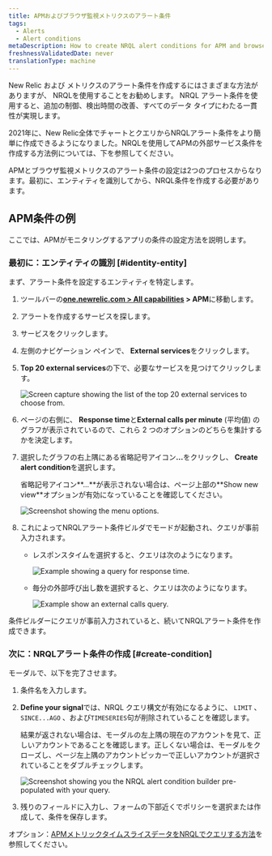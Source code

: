 ```yaml
---
title: APMおよびブラウザ監視メトリクスのアラート条件
tags:
  - Alerts
  - Alert conditions
metaDescription: How to create NRQL alert conditions for APM and browser monitoring metrics.
freshnessValidatedDate: never
translationType: machine
---
```


New Relic <InlinePopover type="apm"/>および <InlinePopover type="browser"/>メトリクスのアラート条件を作成するにはさまざまな方法がありますが、 NRQLを使用することをお勧めします。 NRQL アラート条件を使用すると、追加の制御、検出時間の改善、すべてのデータ タイプにわたる一貫性が実現します。

2021年に、New Relic全体でチャートとクエリからNRQLアラート条件をより簡単に作成できるようになりました。NRQLを使用してAPMの外部サービス条件を作成する方法例については、下を参照してください。

APMとブラウザ監視メトリクスのアラート条件の設定は2つのプロセスからなります。最初に、エンティティを識別してから、NRQL条件を作成する必要があります。

## APM条件の例

ここでは、APMがモニタリングするアプリの条件の設定方法を説明します。

### 最初に：エンティティの識別 [#identity-entity]

まず、アラート条件を設定するエンティティを特定します。

1. ツールバーの<DNT>**[one.newrelic.com > All capabilities](https://one.newrelic.com/all-capabilities) > APM**</DNT>に移動します。

2. アラートを作成するサービスを探します。

3. サービスをクリックします。

4. 左側のナビゲーション ペインで、 <DNT>**External services**</DNT>をクリックします。

5. <DNT>**Top 20 external services**</DNT>の下で、必要なサービスを見つけてクリックします。

   <img
     title="top-twenty.png"
     alt="Screen capture showing the list of the top 20 external services to choose from."
     src="/images/accounts_screenshot-full_top-twenty.webp"
   />

6. ページの右側に、 <DNT>**Response time**</DNT>と<DNT>**External calls per minute**</DNT> (平均値) のグラフが表示されているので、これら 2 つのオプションのどちらを集計するかを決定します。

7. 選択したグラフの右上隅にある省略記号アイコン<DNT>**...**</DNT>をクリックし、 <DNT>**Create alert condition**</DNT>を選択します。

   <Callout variant="tip">
     省略記号アイコン<DNT>**...**</DNT>が表示されない場合は、ページ上部の<DNT>**Show new view**</DNT>オプションが有効になっていることを確認してください。
   </Callout>

   <img
     title="external_service_graph.png"
     alt="Screenshot showing the menu options."
     src="/images/accounts_screenshot-full_external-service-graph.webp"
   />

8. これによってNRQLアラート条件ビルダでモードが起動され、クエリが事前入力されます。

   * レスポンスタイムを選択すると、クエリは次のようになります。

     <img
       title="response_time_query.png"
       alt="Example showing a query for response time."
       src="/images/accounts_screenshot-full_response-time-query.webp"
     />

   * 毎分の外部呼び出し数を選択すると、クエリは次のようになります。

     <img
       title="external-calls-query.png"
       alt="Example show an external calls query."
       src="/images/accounts_screenshot-full_external-calls-query.webp"
     />

条件ビルダーにクエリが事前入力されていると、続いてNRQLアラート条件を作成できます。

### 次に：NRQLアラート条件の作成 [#create-condition]

モーダルで、以下を完了させます。

1. 条件名を入力します。

2. <DNT>**Define your signal**</DNT>では、NRQL クエリ構文が有効になるように、 `LIMIT` 、 `SINCE...AGO` 、および`TIMESERIES`句が削除されていることを確認します。

   <Callout variant="tip">
     結果が返されない場合は、モーダルの左上隅の現在のアカウントを見て、正しいアカウントであることを確認します。正しくない場合は、モーダルをクローズし、ページ左上隅のアカウントピッカーで正しいアカウントが選択されていることをダブルチェックします。
   </Callout>

   <img
     title="nrql_condition_builder_modal.png"
     alt="Screenshot showing you the NRQL alert condition builder pre-populated with your query."
     src="/images/accounts_screenshot-full_nrql-condition-builder-modal.webp"
   />

3. 残りのフィールドに入力し、フォームの下部近くでポリシーを選択または作成して、条件を保存します。

オプション：[APMメトリックタイムスライスデータをNRQLでクエリする方法](/docs/query-your-data/nrql-new-relic-query-language/nrql-query-tutorials/query-apm-metric-timeslice-data-nrql#timeslice-conversion)を参照してください。